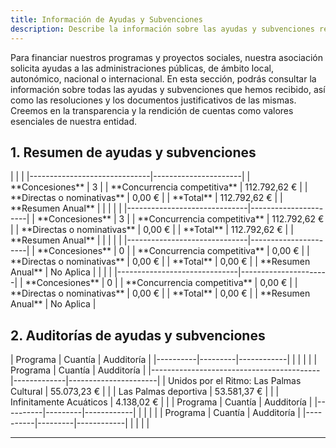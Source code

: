 ```yaml
---
title: Información de Ayudas y Subvenciones
description: Describe la información sobre las ayudas y subvenciones recibidas por la Asociación Solidaria Infinity, incluyendo detalles de concesiones, importes y documentos justificativos.
---
```



<Aside type="note" title="Transparencia en la Financiación">

Para financiar nuestros programas y proyectos sociales, nuestra asociación solicita ayudas a las administraciones públicas, de ámbito local, autonómico, nacional o internacional. En esta sección, podrás consultar la información sobre todas las ayudas y subvenciones que hemos recibido, así como las resoluciones y los documentos justificativos de las mismas. Creemos en la transparencia y la rendición de cuentas como valores esenciales de nuestra entidad.
</Aside>

## 1. Resumen de ayudas y subvenciones
<div class="no-header-table">
<Tabs syncKey="subvenciones">
  <TabItem label="2024">
    |  |  |
    |------------------------------|----------------------|
    | **Concesiones**              | 3                    |
    | **Concurrencia competitiva** | 112.792,62 €         |
    | **Directas o nominativas**   | 0,00 €               |
    | **Total**                    | 112.792,62 €         |
    | **Resumen Anual**            | <DocLink ref="29" /> |
  </TabItem>
  <TabItem label="2023">
    |  |  |
    |------------------------------|----------------------|
    | **Concesiones**              | 3                    |
    | **Concurrencia competitiva** | 112.792,62 €         |
    | **Directas o nominativas**   | 0,00 €               |
    | **Total**                    | 112.792,62 €         |
    | **Resumen Anual**            | <DocLink ref="29" /> |
  </TabItem>
  <TabItem label="2022">
    |  |  |
    |------------------------------|----------------------|
    | **Concesiones**              | 0                    |
    | **Concurrencia competitiva** | 0,00 €               |
    | **Directas o nominativas**   | 0,00 €               |
    | **Total**                    | 0,00 €               |
    | **Resumen Anual**            | No Aplica            |
  </TabItem>
  <TabItem label="2021">
    |  |  |
    |------------------------------|----------------------|
    | **Concesiones**              | 0                    |
    | **Concurrencia competitiva** | 0,00 €               |
    | **Directas o nominativas**   | 0,00 €               |
    | **Total**                    | 0,00 €               |
    | **Resumen Anual**            | No Aplica            |
  </TabItem>
</Tabs>
</div>

## 2. Auditorías de ayudas y subvenciones

<Tabs syncKey="subvenciones">
  <TabItem label="2024">
    | Programa | Cuantía | Audditoría |
    |----------|---------|------------|
    |          |         |            |
  </TabItem>
  <TabItem label="2023">
    | Programa                                 | Cuantía     | Audditoría           |
    |------------------------------------------|-------------|----------------------|
    | Unidos por el Ritmo: Las Palmas Cultural | 55.073,23 € | <DocLink ref="21" /> |
    | Las Palmas deportiva                     | 53.581,37 € | <DocLink ref="22" /> |
    | Infinitamente Acuáticos                  |  4.138,02 € | <DocLink ref="23" /> |
  </TabItem>
  <TabItem label="2022">
    | Programa | Cuantía | Audditoría |
    |----------|---------|------------|
    |          |         |            |
  </TabItem>
  <TabItem label="2021">
    | Programa | Cuantía | Audditoría |
    |----------|---------|------------|
    |          |         |            |
  </TabItem>
</Tabs>

---


